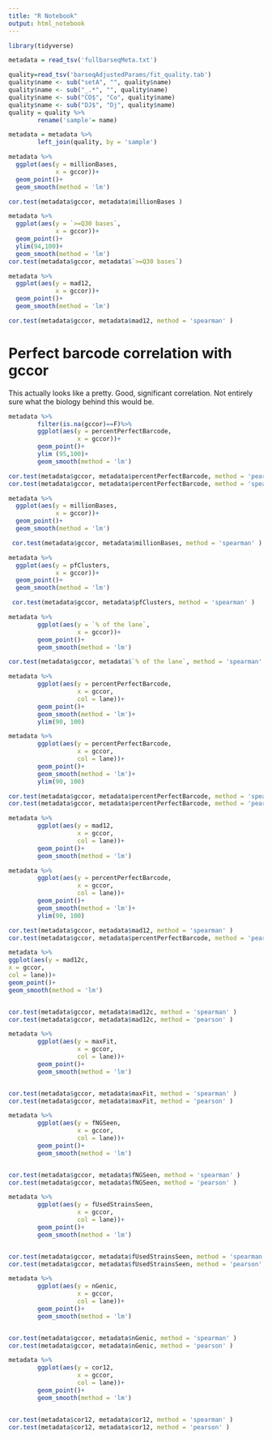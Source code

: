 ```yaml
---
title: "R Notebook"
output: html_notebook
---
```

```r
library(tidyverse)

metadata = read_tsv('fullbarseqMeta.txt')

quality=read_tsv('barseqAdjustedParams/fit_quality.tab')
quality$name <- sub("setA", "", quality$name)
quality$name <- sub("_.*", "", quality$name)
quality$name <- sub("CO$", "Co", quality$name)
quality$name <- sub("DJ$", "Dj", quality$name)
quality = quality %>%
        rename('sample'= name)

metadata = metadata %>%
        left_join(quality, by = 'sample')

```


```r
metadata %>%
  ggplot(aes(y = millionBases,
             x = gccor))+
  geom_point()+
  geom_smooth(method = 'lm')

cor.test(metadata$gccor, metadata$millionBases )
```
```r
metadata %>%
  ggplot(aes(y = `>=Q30 bases`,
             x = gccor))+
  geom_point()+
  ylim(94,100)+
  geom_smooth(method = 'lm')
cor.test(metadata$gccor, metadata$`>=Q30 bases`)
```

```r

metadata %>%
  ggplot(aes(y = mad12,
             x = gccor))+
  geom_point()+
  geom_smooth(method = 'lm')

cor.test(metadata$gccor, metadata$mad12, method = 'spearman' )
```
# Perfect barcode correlation with gccor
This actually looks like a pretty. Good, significant correlation. Not entirely sure what the biology behind this would be.
```R
metadata %>%
        filter(is.na(gccor)==F)%>%
        ggplot(aes(y = percentPerfectBarcode,
                   x = gccor))+
        geom_point()+
        ylim (95,100)+
        geom_smooth(method = 'lm')

cor.test(metadata$gccor, metadata$percentPerfectBarcode, method = 'pearson' )
cor.test(metadata$gccor, metadata$percentPerfectBarcode, method = 'spearman' )

```

```r
metadata %>%
  ggplot(aes(y = millionBases,
             x = gccor))+
  geom_point()+
  geom_smooth(method = 'lm')

 cor.test(metadata$gccor, metadata$millionBases, method = 'spearman' )
```

```r
metadata %>%
  ggplot(aes(y = pfClusters,
             x = gccor))+
  geom_point()+
  geom_smooth(method = 'lm')

 cor.test(metadata$gccor, metadata$pfClusters, method = 'spearman' )
```
```r
metadata %>%
        ggplot(aes(y = `% of the lane`,
                   x = gccor))+
        geom_point()+
        geom_smooth(method = 'lm')

cor.test(metadata$gccor, metadata$`% of the lane`, method = 'spearman' )
```

```r
metadata %>%
        ggplot(aes(y = percentPerfectBarcode,
                   x = gccor,
                   col = lane))+
        geom_point()+
        geom_smooth(method = 'lm')+
        ylim(90, 100)

metadata %>%
        ggplot(aes(y = percentPerfectBarcode,
                   x = gccor,
                   col = lane))+
        geom_point()+
        geom_smooth(method = 'lm')+
        ylim(90, 100)

cor.test(metadata$gccor, metadata$percentPerfectBarcode, method = 'spearman' )
cor.test(metadata$gccor, metadata$percentPerfectBarcode, method = 'pearson' )
```

```r
metadata %>%
        ggplot(aes(y = mad12,
                   x = gccor,
                   col = lane))+
        geom_point()+
        geom_smooth(method = 'lm')

metadata %>%
        ggplot(aes(y = percentPerfectBarcode,
                   x = gccor,
                   col = lane))+
        geom_point()+
        geom_smooth(method = 'lm')+
        ylim(90, 100)

cor.test(metadata$gccor, metadata$mad12, method = 'spearman' )
cor.test(metadata$gccor, metadata$percentPerfectBarcode, method = 'pearson' )
```

```r
metadata %>%
ggplot(aes(y = mad12c,
x = gccor,
col = lane))+
geom_point()+
geom_smooth(method = 'lm')


cor.test(metadata$gccor, metadata$mad12c, method = 'spearman' )
cor.test(metadata$gccor, metadata$mad12c, method = 'pearson' )
```
```r
metadata %>%
        ggplot(aes(y = maxFit,
                   x = gccor,
                   col = lane))+
        geom_point()+
        geom_smooth(method = 'lm')


cor.test(metadata$gccor, metadata$maxFit, method = 'spearman' )
cor.test(metadata$gccor, metadata$maxFit, method = 'pearson' )
```
```r
metadata %>%
        ggplot(aes(y = fNGSeen,
                   x = gccor,
                   col = lane))+
        geom_point()+
        geom_smooth(method = 'lm')


cor.test(metadata$gccor, metadata$fNGSeen, method = 'spearman' )
cor.test(metadata$gccor, metadata$fNGSeen, method = 'pearson' )
```
```r
metadata %>%
        ggplot(aes(y = fUsedStrainsSeen,
                   x = gccor,
                   col = lane))+
        geom_point()+
        geom_smooth(method = 'lm')


cor.test(metadata$gccor, metadata$fUsedStrainsSeen, method = 'spearman' )
cor.test(metadata$gccor, metadata$fUsedStrainsSeen, method = 'pearson' )
```
```r
metadata %>%
        ggplot(aes(y = nGenic,
                   x = gccor,
                   col = lane))+
        geom_point()+
        geom_smooth(method = 'lm')


cor.test(metadata$gccor, metadata$nGenic, method = 'spearman' )
cor.test(metadata$gccor, metadata$nGenic, method = 'pearson' )
```
```r
metadata %>%
        ggplot(aes(y = cor12,
                   x = gccor,
                   col = lane))+
        geom_point()+
        geom_smooth(method = 'lm')


cor.test(metadata$cor12, metadata$cor12, method = 'spearman' )
cor.test(metadata$cor12, metadata$cor12, method = 'pearson' )
```
